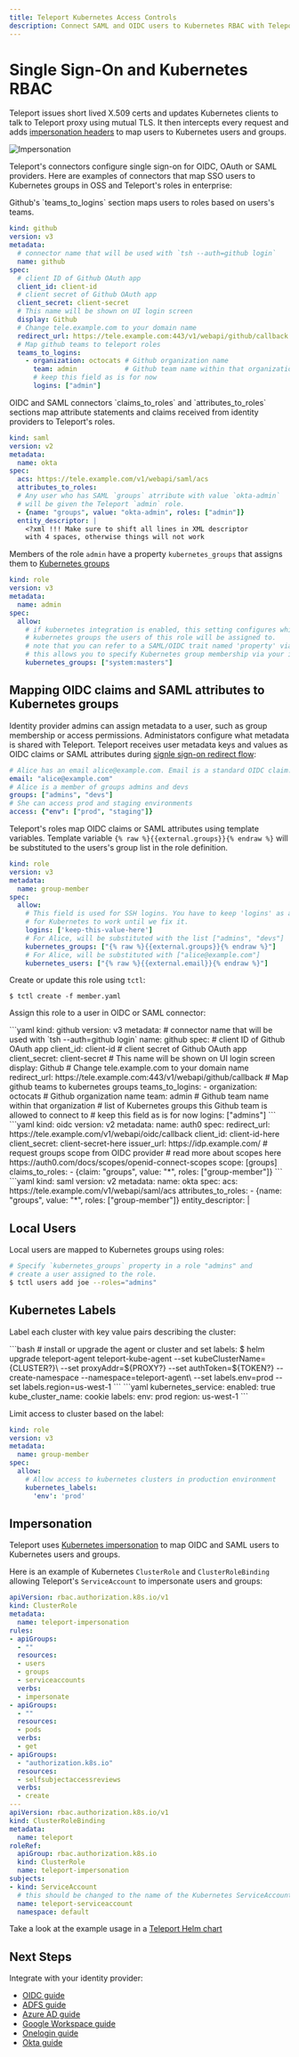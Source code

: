 ```yaml
---
title: Teleport Kubernetes Access Controls
description: Connect SAML and OIDC users to Kubernetes RBAC with Teleport
---
```


# Single Sign-On and Kubernetes RBAC

Teleport issues short lived X.509 certs and updates Kubernetes clients to talk to Teleport proxy using mutual TLS.
It then intercepts every request and adds [impersonation headers](https://kubernetes.io/docs/reference/access-authn-authz/authentication/#user-impersonation)
to map users to Kubernetes users and groups.

![Impersonation](../../img/k8s/auth.svg)

Teleport's connectors configure single sign-on for OIDC, OAuth or SAML providers.
Here are examples of connectors that map SSO users to Kubernetes groups in OSS
and Teleport's roles in enterprise:

<Tabs>
<TabItem label="Open Source">
Github's `teams_to_logins` section maps users to roles based on users's teams.

```yaml
kind: github
version: v3
metadata:
  # connector name that will be used with `tsh --auth=github login`
  name: github
spec:
  # client ID of Github OAuth app
  client_id: client-id
  # client secret of Github OAuth app
  client_secret: client-secret
  # This name will be shown on UI login screen
  display: Github
  # Change tele.example.com to your domain name
  redirect_url: https://tele.example.com:443/v1/webapi/github/callback
  # Map github teams to teleport roles
  teams_to_logins:
    - organization: octocats # Github organization name
      team: admin            # Github team name within that organization
      # keep this field as is for now
      logins: ["admin"]
```
</TabItem>
<TabItem label="Enterprise">
OIDC and SAML connectors `claims_to_roles` and `attributes_to_roles` sections map
attribute statements and claims received from identity providers to Teleport's roles.

```yaml
kind: saml
version: v2
metadata:
  name: okta
spec:
  acs: https://tele.example.com/v1/webapi/saml/acs
  attributes_to_roles:
  # Any user who has SAML `groups` atrribute with value `okta-admin`
  # will be given the Teleport `admin` role.
  - {name: "groups", value: "okta-admin", roles: ["admin"]}
  entity_descriptor: |
    <?xml !!! Make sure to shift all lines in XML descriptor
    with 4 spaces, otherwise things will not work
```

Members of the role `admin` have a property `kubernetes_groups` that assigns them to [Kubernetes groups](https://kubernetes.io/docs/reference/access-authn-authz/rbac/#referring-to-subjects)

```yaml
kind: role
version: v3
metadata:
  name: admin
spec:
  allow:
    # if kubernetes integration is enabled, this setting configures which
    # kubernetes groups the users of this role will be assigned to.
    # note that you can refer to a SAML/OIDC trait named 'property' via the "{{external.property}}" template variable,
    # this allows you to specify Kubernetes group membership via your identity provider:
    kubernetes_groups: ["system:masters"]
```
</TabItem>
</Tabs>

## Mapping OIDC claims and SAML attributes to Kubernetes groups

Identity provider admins can assign metadata to a user, such as
group membership or access permissions. Administators configure what metadata
is shared with Teleport. Teleport receives user metadata keys and values as OIDC claims or SAML
attributes during [signle sign-on redirect flow](https://goteleport.com/blog/how-oidc-authentication-works/):

```yaml
# Alice has an email alice@example.com. Email is a standard OIDC claim.
email: "alice@example.com"
# Alice is a member of groups admins and devs
groups: ["admins", "devs"]
# She can access prod and staging environments
access: {"env": ["prod", "staging"]}
```

Teleport's roles map OIDC claims or SAML attributes using template variables.
Template variable `{% raw %}{{external.groups}}{% endraw %}` will
be substituted to the users's group list in the role definition.

```yaml
kind: role
version: v3
metadata:
  name: group-member
spec:
  allow:
    # This field is used for SSH logins. You have to keep 'logins' as a non-empty random value
    # for Kubernetes to work until we fix it.
    logins: ['keep-this-value-here']
    # For Alice, will be substituted with the list ["admins", "devs"]
    kubernetes_groups: ["{% raw %}{{external.groups}}{% endraw %}"]
    # For Alice, will be substituted with ["alice@example.com"]
    kubernetes_users: ["{% raw %}{{external.email}}{% endraw %}"]
```

Create or update this role using `tctl`:

```bsh
$ tctl create -f member.yaml
```

Assign this role to a user in OIDC or SAML connector:

<Tabs>
<TabItem label="Github (OSS)">
```yaml
kind: github
version: v3
metadata:
  # connector name that will be used with `tsh --auth=github login`
  name: github
spec:
  # client ID of Github OAuth app
  client_id: client-id
  # client secret of Github OAuth app
  client_secret: client-secret
  # This name will be shown on UI login screen
  display: Github
  # Change tele.example.com to your domain name
  redirect_url: https://tele.example.com:443/v1/webapi/github/callback
  # Map github teams to kubernetes groups
  teams_to_logins:
    - organization: octocats # Github organization name
      team: admin            # Github team name within that organization
      # list of Kubernetes groups this Github team is allowed to connect to
      # keep this field as is for now
      logins: ["admins"]
```
</TabItem>
<TabItem label="OIDC (Enterprise)">
```yaml
kind: oidc
version: v2
metadata:
  name: auth0
spec:
  redirect_url: https://tele.example.com/v1/webapi/oidc/callback
  client_id: client-id-here
  client_secret: client-secret-here
  issuer_url: https://idp.example.com/
  # request groups scope from OIDC provider
  # read more about scopes here https://auth0.com/docs/scopes/openid-connect-scopes
  scope: [groups]
  claims_to_roles:
    - {claim: "groups", value: "*", roles: ["group-member"]}
```
</TabItem>
<TabItem label="SAML (Enterprise)">
```yaml
kind: saml
version: v2
metadata:
  name: okta
spec:
  acs: https://tele.example.com/v1/webapi/saml/acs
  attributes_to_roles:
  - {name: "groups", value: "*", roles: ["group-member"]}
  entity_descriptor: |
    <?xml !!! Make sure to indent all lines in XML descriptor
    with 4 spaces, otherwise things will not work
```
</TabItem>
</Tabs>

## Local Users

Local users are mapped to Kubernetes groups using roles:

``` bash
# Specify `kubernetes_groups` property in a role "admins" and
# create a user assigned to the role.
$ tctl users add joe --roles="admins"
```

## Kubernetes Labels

Label each cluster with key value pairs describing the cluster:

<Tabs>
<TabItem label="Helm">
```bash
# install or upgrade the agent or cluster and set labels:
$ helm upgrade teleport-agent teleport-kube-agent --set kubeClusterName={CLUSTER?}\
    --set proxyAddr=${PROXY?} --set authToken=${TOKEN?} --create-namespace --namespace=teleport-agent\
    --set labels.env=prod --set labels.region=us-west-1
```
</TabItem>
<TabItem label="Config">
```yaml
kubernetes_service:
  enabled: true
  kube_cluster_name: cookie
  labels:
    env: prod
    region: us-west-1
```
</TabItem>
</Tabs>

Limit access to cluster based on the label:

```yaml
kind: role
version: v3
metadata:
  name: group-member
spec:
  allow:
    # Allow access to kubernetes clusters in production environment
    kubernetes_labels:
      'env': 'prod'
```

## Impersonation

Teleport uses [Kubernetes impersonation](https://kubernetes.io/docs/reference/access-authn-authz/authentication/#user-impersonation)
to map OIDC and SAML users to Kubernetes users and groups.

Here is an example of Kubernetes `ClusterRole` and `ClusterRoleBinding`
allowing Teleport's `ServiceAccount` to impersonate users and groups:

```yaml
apiVersion: rbac.authorization.k8s.io/v1
kind: ClusterRole
metadata:
  name: teleport-impersonation
rules:
- apiGroups:
  - ""
  resources:
  - users
  - groups
  - serviceaccounts
  verbs:
  - impersonate
- apiGroups:
  - ""
  resources:
  - pods
  verbs:
  - get
- apiGroups:
  - "authorization.k8s.io"
  resources:
  - selfsubjectaccessreviews
  verbs:
  - create
---
apiVersion: rbac.authorization.k8s.io/v1
kind: ClusterRoleBinding
metadata:
  name: teleport
roleRef:
  apiGroup: rbac.authorization.k8s.io
  kind: ClusterRole
  name: teleport-impersonation
subjects:
- kind: ServiceAccount
  # this should be changed to the name of the Kubernetes ServiceAccount being used
  name: teleport-serviceaccount
  namespace: default
```

Take a look at the example usage in a [Teleport Helm chart](https://github.com/gravitational/teleport/blob/v{{teleport_version}}/examples/chart/teleport-cluster/templates/clusterrole.yaml)

## Next Steps

Integrate with your identity provider:

- [OIDC guide](../enterprise/sso/oidc.mdx)
- [ADFS guide](../enterprise/sso/ssh-adfs.mdx)
- [Azure AD guide](../enterprise/sso/ssh-azuread.mdx)
- [Google Workspace guide](../enterprise/sso/ssh-google-workspace.mdx)
- [Onelogin guide](../enterprise/sso/ssh-one-login.mdx)
- [Okta guide](../enterprise/sso/ssh-okta.mdx)
